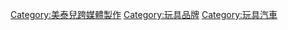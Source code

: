 {{Commons category|Hot Wheels}}
{{Cat main|風火輪小汽車}}

{{DEFAULTSORT:Hot Wheels}}
[[Category:美泰兒跨媒體製作|Category:美泰兒跨媒體製作]]
[[Category:玩具品牌|Category:玩具品牌]]
[[Category:玩具汽車|Category:玩具汽車]]